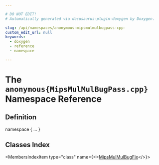 ```yaml
---

# DO NOT EDIT!
# Automatically generated via docusaurus-plugin-doxygen by Doxygen.

slug: /api/namespaces/anonymous-mipsmulmulbugpass-cpp-
custom_edit_url: null
keywords:
  - doxygen
  - reference
  - namespace

---
```





# The `anonymous{MipsMulMulBugPass.cpp}` Namespace Reference

<DoxygenPage pluginConfig={pluginConfig}>



## Definition

<CodeBlock>namespace &#123; ... &#125;</CodeBlock>

## Classes Index

<MembersIndex>

<MembersIndexItem
  type="class"
  name={<><a href="/docs/api/classes/anonymous-namespace-mipsmulmulbugpass-cpp-/mipsmulmulbugfix">MipsMulMulBugFix</a></>}>
</MembersIndexItem>

</MembersIndex>


</DoxygenPage>
